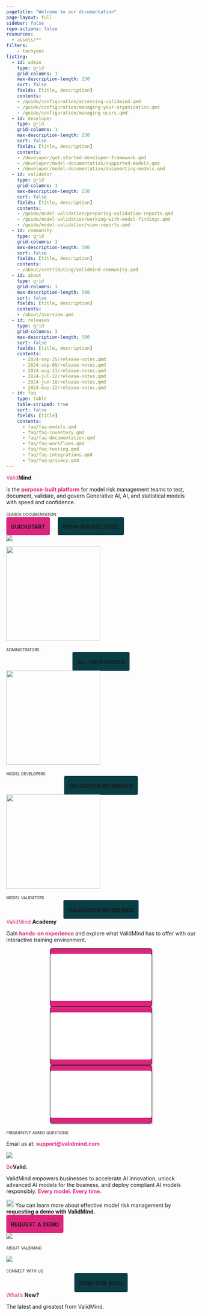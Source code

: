 ```yaml
---
pagetitle: "Welcome to our documentation"
page-layout: full
sidebar: false
repo-actions: false
resources:
  - assets/**
filters:
    - tachyons
listing:
  - id: admin
    type: grid
    grid-columns: 1
    max-description-length: 250
    sort: false
    fields: [title, description]
    contents:
    - /guide/configuration/accessing-validmind.qmd
    - /guide/configuration/managing-your-organization.qmd
    - /guide/configuration/managing-users.qmd
  - id: developer
    type: grid
    grid-columns: 1
    max-description-length: 250
    sort: false
    fields: [title, description]
    contents:
    - /developer/get-started-developer-framework.qmd
    - /developer/model-documentation/supported-models.qmd
    - /developer/model-documentation/documenting-models.qmd
  - id: validator
    type: grid
    grid-columns: 1
    max-description-length: 250
    sort: false
    fields: [title, description]
    contents:
    - /guide/model-validation/preparing-validation-reports.qmd
    - /guide/model-validation/working-with-model-findings.qmd
    - /guide/model-validation/view-reports.qmd
  - id: community
    type: grid
    grid-columns: 1
    max-description-length: 500
    sort: false
    fields: [title, description]
    contents:
    - /about/contributing/validmind-community.qmd
  - id: about
    type: grid
    grid-columns: 1
    max-description-length: 500
    sort: false
    fields: [title, description]
    contents:
    - /about/overview.qmd
  - id: releases
    type: grid
    grid-columns: 3
    max-description-length: 500
    sort: false
    fields: [title, description]
    contents:
      - 2024-sep-25/release-notes.qmd
      - 2024-sep-09/release-notes.qmd
      - 2024-aug-13/release-notes.qmd
      - 2024-jul-22/release-notes.qmd
      - 2024-jun-10/release-notes.qmd
      - 2024-may-22/release-notes.qmd
  - id: faq
    type: table
    table-striped: true
    sort: false
    fields: [title]
    contents:
      - faq/faq-models.qmd
      - faq/faq-inventory.qmd
      - faq/faq-documentation.qmd
      - faq/faq-workflows.qmd
      - faq/faq-testing.qmd
      - faq/faq-integrations.qmd
      - faq/faq-privacy.qmd
---
```


```{=html}
<style>
a {
  color: #DE257E;
  text-decoration: none;
}

a:hover {
  /* color: #DE257E; */
  text-decoration: none;
}

.card:hover {
  border: 1px solid #083E44;
  background-color: #F9F9F9;
}

</style>
```

::: {.column-screen}

<!-- INTRO BANNER -->

:::: {.flex .flex-wrap .justify-around .hero}

::: {.w-10-ns}
<!-- FILLER COLUMN DO NOT REMOVE -->
:::

::: {.w-30-ns .mr2 .mb4}

:::: {.f1}
<span style="color: #de257e">Valid</span>**Mind**
:::: 

:::: {.f4 .tj}
is the <span style="color: #de257e">**purpose-built platform**</span> for model risk management teams to test, document, validate, and govern Generative AI, AI, and statistical models with speed and confidence.
::::

[search documentation]{.smallcaps}

<div class="sidebar-search">
  <div id="quarto-search" class="type-textbox" title="Search">

  </div>
</div>

<a class="btn btn-primary" role="button" style="font-variant: small-caps;padding: 12px;color: var(--bs-white);background: #DE257E;border-radius: 4px;margin-top: 40px;font-family: 'Inter';font-style: normal;font-weight: 700;font-size: 20px;line-height: 100%;border: 1px solid var(--bs-pink);" href="get-started/developer/try-with-jupyterhub.html">quickstart</a> <a class="btn btn-primary" role="button" style="font-variant: small-caps;padding: 12px;color: var(--bs-white);background: #083E44;border-radius: 4px;margin-top: 40px; margin-left: 18px;font-family: 'Inter';font-style: normal;font-weight: 700;font-size: 20px;line-height: 100%;border: 1px solid var(--bs-white);" href="https://github.com/validmind/developer-framework/">open-source code</a>

:::

::: {.w-40-ns}

![](assets/img/validmind-demo-screen.png){fig-alt="A decorative screenshot showing ValidMind"}

:::

::: {.w-10-ns}
<!-- FILLER COLUMN DO NOT REMOVE -->
:::

::::

:::

<!-- GET STARTED SECTION -->

::: {.column-screen}

:::: {.flex .flex-wrap .justify-around .get-started}

::: {.w-10-ns}
<!-- FILLER COLUMN DO NOT REMOVE -->
:::


::: {.w-25-ns .mb4}

:::: {.ba .b--black-10 .br3 .shadow-4 .bg-white .pt4 .pb3 .h-100 .grow}


![](assets/img/admin-diagram.png){height=250px}

:::: {.ph4}

:::: {.navy .f4}
[administrators]{.smallcaps}
::::

:::{#admin}
:::

<div style="text-align: center;">
<a class="btn btn-primary" role="button" style="font-variant: small-caps;padding: 12px;color: var(--bs-white);background: #083E44;border-radius: 4px;margin-top: 4px;font-family: 'Inter';font-style: normal;font-weight: 700;font-size: 20px;line-height: 100%;border: 1px solid #083E44;" href="guide/guides.html">all user guides</a>
</div>

::::


:::: 

:::

::: {.w-25-ns .mb4}

:::: {.ba .b--black-10 .br3 .shadow-4 .bg-white .pt4 .pb3 .h-100 .grow}


![](assets/img/developer-diagram.png){height=250px}

:::: {.ph4}

:::: {.navy .f4}
[model developers]{.smallcaps}
::::

:::{#developer}
:::

<div style="text-align: center;">
<a class="btn btn-primary" role="button" style="font-variant: small-caps;padding: 12px;color: var(--bs-white);background: #083E44;border-radius: 4px;margin-top: 4px;font-family: 'Inter';font-style: normal;font-weight: 700;font-size: 20px;line-height: 100%;border: 1px solid #083E44;" href="https://docs.validmind.ai/validmind/validmind.html">developer reference</a>
</div>


::::

:::: 

:::

::: {.w-25-ns .mb4}

:::: {.ba .b--black-10 .br3 .shadow-4 .bg-white .pt4 .pb3 .h-100 .grow}


![](assets/img/validator-diagram.png){height=250px}

:::: {.ph4}

:::: {.navy .f4}
[model validators]{.smallcaps}
::::

:::{#validator}
:::

<div style="text-align: center;">
<a class="btn btn-primary" role="button" style="font-variant: small-caps;padding: 12px;color: var(--bs-white);background: #083E44;border-radius: 4px;margin-top: 4px;font-family: 'Inter';font-style: normal;font-weight: 700;font-size: 20px;line-height: 100%;border: 1px solid #083E44;" href="guide/model-validation/manage-validation-guidelines.html">validation guidelines</a>
</div>

::::

:::: 

:::


::: {.w-10-ns}
<!-- FILLER COLUMN DO NOT REMOVE -->
:::

::::

:::

<!-- SUPPORT SECTION -->

::: {.column-page}


:::: {.flex .flex-wrap .justify-around .support}

:::: {.f2}
<span style="color: #de257e">ValidMind</span> **Academy**
:::: 

:::: {.f4}
Gain <span style="color: #de257e">**hands-on experience**</span> and explore what ValidMind has to offer with our interactive training environment.
::::

<div style="text-align: center;">
<div style="position: relative; display: inline-block; box-shadow: 2px 2px 4px rgba(0, 0, 0, 0.2); border-radius: 5px; border: 1px solid #222425;background: #DE257E;margin-left: 40px;margin-right: 40px">
  <iframe src="/training/training-for-administrators.html" width="270" height="125" style="border:none; border-radius: 5px;"></iframe>
  <a href="/training/training-for-administrators.html" target="_blank" style="position: absolute; top: 0; left: 0; width: 100%; height: 100%; z-index: 10;"></a>
</div>
<div style="position: relative; display: inline-block; box-shadow: 2px 2px 4px rgba(0, 0, 0, 0.2); border-radius: 5px; border: 1px solid #222425;background: #DE257E;margin-left: 40p;xmargin-right: 40px">
  <iframe src="/training/training-for-model-developers.html" width="270" height="125" style="border:none; border-radius: 5px;"></iframe>
  <a href="/training/training-for-model-developers.html" target="_blank" style="position: absolute; top: 0; left: 0; width: 100%; height: 100%; z-index: 10;"></a>
</div>
<div style="position: relative; display: inline-block; box-shadow: 2px 2px 4px rgba(0, 0, 0, 0.2); border-radius: 5px; border: 1px solid #222425;background: #DE257E;margin-left: 40px;margin-right: 40px">
  <iframe src="/training/training-for-model-validators.html" width="270" height="125" style="border:none; border-radius: 5px;"></iframe>
  <a href="/training/training-for-model-validators.html" target="_blank" style="position: absolute; top: 0; left: 0; width: 100%; height: 100%; z-index: 10;"></a>
</div>
</div>

::: {.w-50-ns .content-center .mt4}

:::: {.navy .f4}
[frequently asked questions]{.smallcaps}
::::

:::{#faq}
:::

<!-- <div style="text-align: center;">
<a class="btn btn-primary" role="button" style="font-variant: small-caps;padding: 12px;color: var(--bs-white);background: #083E44;border-radius: 4px;margin-top: 4px;font-family: 'Inter';font-style: normal;font-weight: 700;font-size: 20px;line-height: 100%;border: 1px solid #083E44;" href="faq/faq.html">frequently asked questions</a>
</div> -->
:::

::: {.w-40-ns .content-end}

::: {.callout title="Need more help?"}
Email us at: **[support@validmind.com](mailto:support@validmind.com)**
:::

![](assets/img/validmind-support.png)
:::

::::

:::

<!-- OVERVIEW SECTION -->

::: {.column-screen}

:::: {.flex .flex-wrap .justify-around .overview}

::: {.w-10-ns}
<!-- FILLER COLUMN DO NOT REMOVE -->
:::

::: {.w-20-ns .mb4 .tj .ph2}

:::: {.f2}
<span style="color: #de257e">Be</span>**Valid.**
:::: 

ValidMind empowers businesses to accelerate AI innovation, unlock advanced AI models for the business, and deploy compliant AI models responsibly. <span style="color: #de257e">**Every model. Every time.**</span>

:::: {.navy .f6 .lh-copy}
![](assets/img/bevalid-check.svg){width=20px} You can learn more about effective model risk management by **requesting a demo with ValidMind.**

::::

<a class="btn btn-primary" role="button" style="font-variant: small-caps;padding: 12px;color: var(--bs-white);background: #DE257E;border-radius: 4px;margin-top: 4px;font-family: 'Inter';font-style: normal;font-weight: 700;font-size: 20px;line-height: 100%;border: 1px solid var(--bs-pink);"  href="https://validmind.com/contact/">request a demo</a>

:::

::: {.w-25-ns .mb4}

:::: {.ba .b--black-10 .br3 .shadow-4 .h-100}

![](assets/img/hero-platform.png){.br3}

:::: {.ph4}

:::: {.navy .f4}
[about validmind]{.smallcaps}
::::


:::{#about}
:::
::::

:::: 

:::

::: {.w-25-ns .mb4}

:::: {.ba .b--black-10 .br3 .shadow-4 .h-100}

![](assets/img/hero-dots.png){.br3}

:::: {.ph4}

:::: {.navy .f4}
[connect with us]{.smallcaps}
::::

:::{#community}
:::

<div style="text-align: center;">
<a class="btn btn-primary" role="button" style="font-variant: small-caps;padding: 12px;color: var(--bs-white);background: #083E44;border-radius: 4px;margin-top: 4px;font-family: 'Inter';font-style: normal;font-weight: 700;font-size: 20px;line-height: 100%;border: 1px solid #083E44;" href="https://validmind.com/blog/">read our blog</a>  
</div>

::::

:::: 

:::


::: {.w-10-ns}
<!-- FILLER COLUMN DO NOT REMOVE -->
:::

::::

:::


::: {.column-screen}

<!-- RELEASES SECTION -->

:::: {.flex .flex-wrap .justify-around .releases}

::: {.w-10-ns}
<!-- FILLER COLUMN DO NOT REMOVE -->
:::

::: {.w-80-ns .mb4}

:::: {.f1}
<span style="color: #de257e">What's</span> **New?**
:::: 

:::: {.f3}
The latest and greatest from ValidMind.
::::

:::{#releases}
:::


:::

::: {.w-10-ns}
<!-- FILLER COLUMN DO NOT REMOVE -->
:::

::::

:::